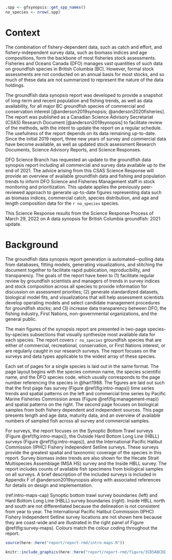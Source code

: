 ```r
.spp <- gfsynopsis::get_spp_names()
no_species <- nrow(.spp)
```

# Context {#sec:context}

The combination of fishery-dependent data, such as catch and effort, and fishery-independent survey data, such as biomass indices and age compositions, form the backbone of most fisheries stock assessments.
Fisheries and Oceans Canada (DFO) manages vast quantities of such data on groundfish species in British Columbia (BC).
However, formal stock assessments are not conducted on an annual basis for most stocks, and so much of these data are not summarized to represent the nature of the data holdings.

The groundfish data synopsis report was developed to provide a snapshot of long-term and recent population and fishing trends, as well as data availability, for all major BC groundfish species of commercial and conservation interest [@anderson2019synopsis; @anderson2020fisheries].
The report was published as a Canadian Science Advisory Secretariat (CSAS) Research Document [@anderson2019synopsis] to facilitate review of the methods, with the intent to update the report on a regular schedule.
The usefulness of the report depends on its data remaining up-to-date.
Since the initial 2019 report, three new years of survey and commercial data have become available, as well as updated stock assessment Research Documents, Science Advisory Reports, and Science Responses.

DFO Science Branch has requested an update to the groundfish data synopsis report including all commercial and survey data available up to the end of 2021.
The advice arising from this CSAS Science Response will provide an overview of available groundfish data and fishing and population trends to inform DFO Science and Fisheries Management staff in stock monitoring and prioritization.
This update applies the previously peer-reviewed approach to generate up-to-date figures representing data such as biomass indices, commercial catch, species distribution, and age and length composition data for the `r no_species` species.

This Science Response results from the Science Response Process of March 29, 2022 on A data synopsis for British Columbia groundfish: 2021 update.

# Background {#sec:background}

The groundfish data synopsis report generation is automated---pulling data from databases, fitting models, generating visualizations, and stitching the document together to facilitate rapid publication, reproducibility, and transparency.
The goals of the report have been to
(1) facilitate regular review by groundfish
scientists and managers of trends in survey indices and stock composition
across all species to provide information for discussion on assessment
priorities;
(2) generate standardized datasets, biological model fits, and visualizations that will help assessment scientists develop operating models and select candidate management procedures for groundfish stocks; and
(3) increase data transparency between DFO, the fishing industry, First Nations, non-governmental organizations, and the general public.

The main figures of the synopsis report are presented in two-page species-by-species subsections that visually synthesize most available data for each species.
The report covers `r no_species` groundfish species that are either of commercial, recreational, conservation, or First Nations interest, or are regularly caught in our research surveys.
The report focuses on the surveys and data types applicable to the widest array of these species.

Each set of pages for a single species is laid out in the same format.
The page layout begins with the species common name, the species scientific name, and the DFO species code, which usually corresponds to the page number referencing the species in @hart1988.
The figures are laid out such that the first page has survey (Figure \@ref(fig:intro-maps)) time series trends and spatial patterns on the left and commercial time series by Pacific Marine Fisheries Commission areas (Figure \@ref(fig:management-map)) and spatial patterns on the right.
The second page focuses on biological samples from both fishery dependent and independent sources.
This page presents length and age data, maturity data, and an overview of available numbers of sampled fish across all survey and commercial samples.

For surveys, the report focuses on the Synoptic Bottom Trawl surveys (Figure \@ref(fig:intro-maps)), the Outside Hard Bottom Long Line (HBLL) surveys (Figure \@ref(fig:intro-maps)), and the International Pacific Halibut Commission (IPHC) Fishery Independent Setline surveys.
These surveys provide the greatest spatial and taxonomic coverage of the species in this report.
Survey biomass index trends are also shown for the Hecate Strait Multispecies Assemblage (MSA HS) survey and the Inside HBLL survey.
The report includes counts of available fish specimens from biological samples on all surveys.
A brief description of the included surveys is included in Appendix F of @anderson2019synopsis along with associated references for details on design and implementation.

(ref:intro-maps-cap) Synoptic bottom trawl survey boundaries (left) and Hard Bottom Long Line (HBLL) survey boundaries (right). 
Inside HBLL north and south are not differentiated because the delineation is not consistent from year to year. 
The International Pacific Halibut Commission (IPHC) Fishery Independent Setline survey locations are not shown here because they are coast-wide and are illustrated in the right panel of Figure \@ref(fig:survey-maps).
Colours match the colour coding throughout the report.

```r
source(here::here("report/report-rmd/intro-maps.R"))
```

```r
knitr::include_graphics(here::here("report/report-rmd/figure/3CD5ABCDE.png"), dpi = NA)
```
